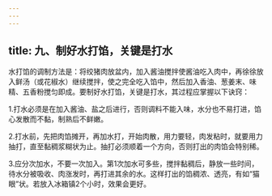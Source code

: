 ```yaml
---
---
---
```

title: 九、制好水打馅，关键是打水
---






水打馅的调制方法是：将绞猪肉放盆内，加入酱油搅拌使酱油吃入肉中，再徐徐放入鲜汤（或花椒水）继续搅拌，使之完全吃入馅中，然后加入香油、葱姜末、味精、五香粉搅匀即成。要制好水打馅，关键是打水，其过程应掌握以下诀窍：

1.打水必须是在加入酱油、盐之后进行，否则调料不能入味，水分也不易打进，馅心发散而不黏，制熟后不鲜嫩。



2.打水前，先把肉馅摊开，再加水打，开始肉散，用力要轻，肉发粘时，就要用力抽打，直至黏稠浆糊状为止。抽打必须顺着一个方向，否则打出的肉馅会特别稀。

3.应分次加水，不要一次加入。第1次加水可多些，搅拌黏稠后，静放一些时间，待水分被吸收、肉涨发时，再打进其余的水。这样打出的馅稠浓、透亮，有如“猫眼”状。若放入冰箱镇2个小时，效果会更好。